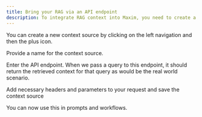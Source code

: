 ```yaml
---
title: Bring your RAG via an API endpoint
description: To integrate RAG context into Maxim, you need to create a context source and add your RAG context API endpoint. This context source can then be used in prompts and workflows for inferencing, enabling the model to access and utilize the relevant context during processing.
---
```


<MaximPlayer url="https://www.youtube.com/embed/VXdRMXyKfYw" />

<Steps>
<Step>

You can create a new context source by clicking on the left navigation and then the plus icon.

</Step>
<Step>

Provide a name for the context source.

</Step>
<Step>

Enter the API endpoint. When we pass a query to this endpoint, it should return the retrieved context for that query as would be the real world scenario.

</Step>
<Step>

Add necessary headers and parameters to your request and save the context source

</Step>
<Step>

You can now use this in prompts and workflows.

</Step>
</Steps>

<MaximPlayer url="https://drive.google.com/file/d/10K4-9SmTLUxv4ORD4qtbsxu_sOc2YqSM/preview" />
